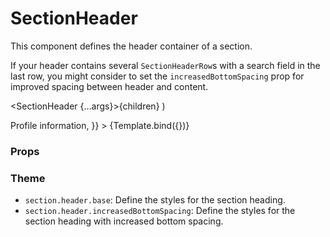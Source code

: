 
<Meta title="Components/Section/SectionHeader" component={SectionHeader} />

# SectionHeader

This component defines the header container of a section.

If your header contains several `SectionHeaderRow`s with a search field in the last row, you might consider to set the `increasedBottomSpacing` prop for improved spacing between header and content.

  <SectionHeader {...args}>{children}</SectionHeader>
)

<Canvas>
  <Story
    name="Default"
    args={{
      increasedBottomSpacing: false,
      children: <SectionTitle>Profile information</SectionTitle>,
    }}
  >
    {Template.bind({})}
  </Story>
</Canvas>

### Props

<ArgsTable story="Default" />

### Theme

- `section.header.base`: Define the styles for the section heading.
- `section.header.increasedBottomSpacing`: Define the styles for the section heading with increased bottom spacing.
